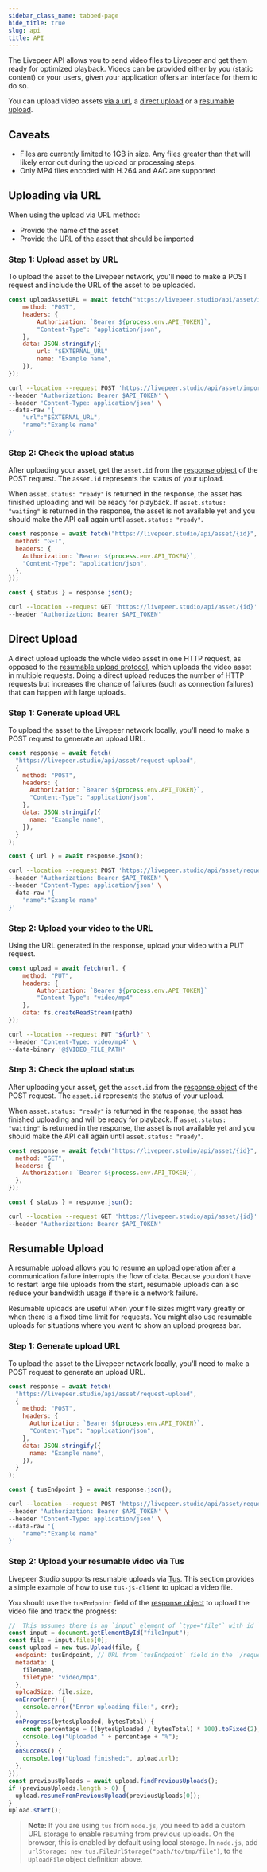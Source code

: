 ```yaml
---
sidebar_class_name: tabbed-page
hide_title: true
slug: api
title: API
---
```



<Tabs />

The Livepeer API allows you to send video files to Livepeer and get them ready
for optimized playback. Videos can be provided either by you (static content) or
your users, given your application offers an interface for them to do so.

You can upload video assets [via a url](#uploading-via-url), a
[direct upload](#direct-upload) or a [resumable upload](#resumable-upload).

## Caveats

- Files are currently limited to 1GB in size. Any files greater than that will
  likely error out during the upload or processing steps.
- Only MP4 files encoded with H.264 and AAC are supported

## Uploading via URL

When using the upload via URL method:

- Provide the name of the asset
- Provide the URL of the asset that should be imported

### Step 1: Upload asset by URL

To upload the asset to the Livepeer network, you'll need to make a POST request
and include the URL of the asset to be uploaded.

<CodeBlockTabs>
<CodeBlockTabItem value="JavaScript" label="JavaScript">

```js
const uploadAssetURL = await fetch("https://livepeer.studio/api/asset/import", {
    method: "POST",
    headers: {
        Authorization: `Bearer ${process.env.API_TOKEN}`,
        "Content-Type": "application/json",
    },
    data: JSON.stringify({
        url: "$EXTERNAL_URL"
        name: "Example name",
    }),
});
```

</CodeBlockTabItem>
<CodeBlockTabItem value="curl" label="curl">

```bash
curl --location --request POST 'https://livepeer.studio/api/asset/import' \
--header 'Authorization: Bearer $API_TOKEN' \
--header 'Content-Type: application/json' \
--data-raw '{
    "url":"$EXTERNAL_URL",
    "name":"Example name"
}'
```

</CodeBlockTabItem>
</CodeBlockTabs>

### Step 2: Check the upload status

After uploading your asset, get the `asset.id` from the
[response object](/reference/api/create-asset-with-url#response) of the POST
request. The `asset.id` represents the status of your upload.

When `asset.status: "ready"` is returned in the response, the asset has finished
uploading and will be ready for playback. If `asset.status: "waiting"` is
returned in the response, the asset is not available yet and you should make the
API call again until `asset.status: "ready"`.

<CodeBlockTabs>
<CodeBlockTabItem value="JavaScript" label="JavaScript">

```js
const response = await fetch("https://livepeer.studio/api/asset/{id}", {
  method: "GET",
  headers: {
    Authorization: `Bearer ${process.env.API_TOKEN}`,
    "Content-Type": "application/json",
  },
});

const { status } = response.json();
```

</CodeBlockTabItem>
<CodeBlockTabItem value="curl" label="curl">

```bash
curl --location --request GET 'https://livepeer.studio/api/asset/{id}' \
--header 'Authorization: Bearer $API_TOKEN'
```

</CodeBlockTabItem>
</CodeBlockTabs>

## Direct Upload

A direct upload uploads the whole video asset in one HTTP request, as opposed to
the [resumable upload protocol](#resumable-upload), which uploads the video
asset in multiple requests. Doing a direct upload reduces the number of HTTP
requests but increases the chance of failures (such as connection failures) that
can happen with large uploads.

### Step 1: Generate upload URL

To upload the asset to the Livepeer network locally, you'll need to make a POST
request to generate an upload URL.

<CodeBlockTabs>
<CodeBlockTabItem value="JavaScript" label="JavaScript">

```js
const response = await fetch(
  "https://livepeer.studio/api/asset/request-upload",
  {
    method: "POST",
    headers: {
      Authorization: `Bearer ${process.env.API_TOKEN}`,
      "Content-Type": "application/json",
    },
    data: JSON.stringify({
      name: "Example name",
    }),
  }
);

const { url } = await response.json();
```

</CodeBlockTabItem>
<CodeBlockTabItem value="curl" label="curl">

```bash
curl --location --request POST 'https://livepeer.studio/api/asset/request-upload' \
--header 'Authorization: Bearer $API_TOKEN' \
--header 'Content-Type: application/json' \
--data-raw '{
    "name":"Example name"
}'
```

</CodeBlockTabItem>
</CodeBlockTabs>

### Step 2: Upload your video to the URL

Using the URL generated in the response, upload your video with a PUT request.

<CodeBlockTabs>
<CodeBlockTabItem value="JavaScript" label="JavaScript">

```js
const upload = await fetch(url, {
    method: "PUT",
    headers: {
        Authorization: `Bearer ${process.env.API_TOKEN}`
        "Content-Type": "video/mp4"
    },
    data: fs.createReadStream(path)
});
```

</CodeBlockTabItem>
<CodeBlockTabItem value="curl" label="curl">

```bash
curl --location --request PUT "${url}" \
--header 'Content-Type: video/mp4' \
--data-binary '@$VIDEO_FILE_PATH'
```

</CodeBlockTabItem>
</CodeBlockTabs>

### Step 3: Check the upload status

After uploading your asset, get the `asset.id` from the
[response object](/reference/api/create-asset-with-url#response) of the POST
request. The `asset.id` represents the status of your upload.

When `asset.status: "ready"` is returned in the response, the asset has finished
uploading and will be ready for playback. If `asset.status: "waiting"` is
returned in the response, the asset is not available yet and you should make the
API call again until `asset.status: "ready"`.

<CodeBlockTabs>
<CodeBlockTabItem value="JavaScript" label="JavaScript">

```js
const response = await fetch("https://livepeer.studio/api/asset/{id}", {
  method: "GET",
  headers: {
    Authorization: `Bearer ${process.env.API_TOKEN}`,
  },
});

const { status } = response.json();
```

</CodeBlockTabItem>
<CodeBlockTabItem value="curl" label="curl">

```bash
curl --location --request GET 'https://livepeer.studio/api/asset/{id}' \
--header 'Authorization: Bearer $API_TOKEN'
```

</CodeBlockTabItem>
</CodeBlockTabs>

## Resumable Upload

A resumable upload allows you to resume an upload operation after a
communication failure interrupts the flow of data. Because you don't have to
restart large file uploads from the start, resumable uploads can also reduce
your bandwidth usage if there is a network failure.

Resumable uploads are useful when your file sizes might vary greatly or when
there is a fixed time limit for requests. You might also use resumable uploads
for situations where you want to show an upload progress bar.

### Step 1: Generate upload URL

To upload the asset to the Livepeer network locally, you'll need to make a POST
request to generate an upload URL.

<CodeBlockTabs>
<CodeBlockTabItem value="JavaScript" label="JavaScript">

```js
const response = await fetch(
  "https://livepeer.studio/api/asset/request-upload",
  {
    method: "POST",
    headers: {
      Authorization: `Bearer ${process.env.API_TOKEN}`,
      "Content-Type": "application/json",
    },
    data: JSON.stringify({
      name: "Example name",
    }),
  }
);

const { tusEndpoint } = await response.json();
```

</CodeBlockTabItem>
<CodeBlockTabItem value="curl" label="curl">

```bash
curl --location --request POST 'https://livepeer.studio/api/asset/request-upload' \
--header 'Authorization: Bearer $API_TOKEN' \
--header 'Content-Type: application/json' \
--data-raw '{
    "name":"Example name"
}'
```

</CodeBlockTabItem>
</CodeBlockTabs>

### Step 2: Upload your resumable video via Tus

Livepeer Studio supports resumable uploads via [Tus](https://tus.io/). This
section provides a simple example of how to use `tus-js-client` to upload a
video file.

You should use the `tusEndpoint` field of the
[response object](/reference/api/create-asset#response-example) to upload the
video file and track the progress:

<CodeBlockTabs>
<CodeBlockTabItem value="JavaScript" label="JavaScript">

```js
//  This assumes there is an `input` element of `type="file"` with id `fileInput` in the HTML
const input = document.getElementById("fileInput");
const file = input.files[0];
const upload = new tus.Upload(file, {
  endpoint: tusEndpoint, // URL from `tusEndpoint` field in the `/request-upload` response
  metadata: {
    filename,
    filetype: "video/mp4",
  },
  uploadSize: file.size,
  onError(err) {
    console.error("Error uploading file:", err);
  },
  onProgress(bytesUploaded, bytesTotal) {
    const percentage = ((bytesUploaded / bytesTotal) * 100).toFixed(2);
    console.log("Uploaded " + percentage + "%");
  },
  onSuccess() {
    console.log("Upload finished:", upload.url);
  },
});
const previousUploads = await upload.findPreviousUploads();
if (previousUploads.length > 0) {
  upload.resumeFromPreviousUpload(previousUploads[0]);
}
upload.start();
```

</CodeBlockTabItem>
</CodeBlockTabs>

> **Note:** If you are using `tus` from `node.js`, you need to add a custom URL
> storage to enable resuming from previous uploads. On the browser, this is
> enabled by default using local storage. In `node.js`, add
> `urlStorage: new tus.FileUrlStorage("path/to/tmp/file")`, to the `UploadFile`
> object definition above.
